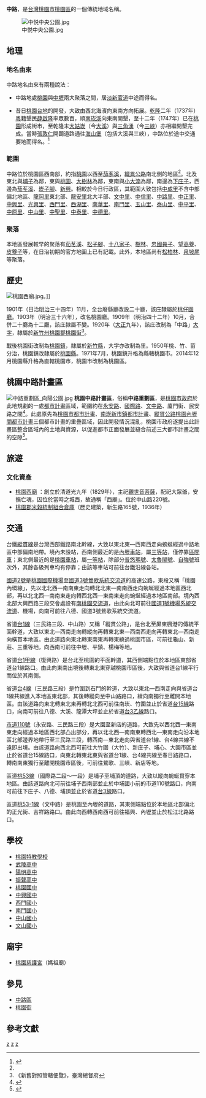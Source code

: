 {{noteTA
|1 = zh-cn:庄; zh-hk:庄; zh-tw:庄;
}}

'''中路'''，是[[台灣|台灣]][[桃園市|桃園市]][[桃園區|桃園區]]的一個傳統地域名稱。

[[File:中悦中央公園.jpg|thumb]]
==地理==
===地名由來===
中路地名由來有兩種說法：

*中路地處[[桃園_(大字)|桃園]]與[[中壢|中壢]]兩大聚落之間，居[[淡新官道|淡新官道]]中途而得名。

*昔日[[桃園台地|桃園台地]]的開發，大致由西北海濱向東南方向拓展。[[乾隆|乾隆]]二年（1737年）[[粵|粵]]籍墾民[[薛啟隆|薛啟隆]]率眾數百，順[[南崁溪|南崁溪]]向東南開墾，至十二年（1747年）已在[[桃園_(大字)|桃園]]形成街市，至乾隆末[[大姑崁|大姑崁]]（今[[大溪|大溪]]）與[[三角湧|三角湧]]（今[[三峽區|三峽]]）亦相繼開墾完成。當時[[張敦仁_(臺灣)|張敦仁]]開闢道路通往[[海山堡|海山堡]]（包括大溪與三峽），中路位於途中交通要地而得名。<ref name="續修桃園市志·上冊">{{cite book|author=鄭政誠 |title=《續修桃園市志·上冊》|year=2014 |publisher=桃園縣桃園市公所 |isbn=9789860428810 }}</ref>{{Rp|44}}

===範圍===
中路位於桃園區西南部，約指[[桃園_(大字)|桃園]]以西至[[茄苳溪_(桃園市東)|茄苳溪]]，[[縱貫公路|縱貫公路]]南北側的地區<ref name="續修桃園市志·上冊"/>{{Rp|44}}。北及東北與[[埔子|埔子]]為鄰，東與[[桃園_(大字)|桃園]]、[[大樹林|大樹林]]為鄰，東南與[[小大湳|小大湳]]為鄰，南邊為[[下庄子|下庄子]]，西邊為[[茄苳溪_(地名)|茄苳溪]]、[[崁子腳|崁子腳]]、[[新興_(桃園市)|新興]]。相較於今日行政區，其範圍大致包括[[中成里|中成里]]不含中部偏北地區、[[龍岡里|龍岡里]]東北部、[[龍安里|龍安里]]北大半部、[[文中里|文中里]]、[[中信里_(桃園市)|中信里]]、[[中路里|中路里]]、[[中正里_(桃園市桃園區)|中正里]]、[[中興里_(桃園市桃園區)|中興里]]、[[光興里_(桃園市)|光興里]]、[[西門里|西門里]]、[[西湖里_(桃園市)|西湖里]]、[[南華里_(桃園市)|南華里]]、[[南門里|南門里]]、[[玉山里|玉山里]]、[[泰山里|泰山里]]、[[中平里_(桃園市)|中平里]]、[[中原里_(桃園區)|中原里]]、[[中山里_(桃園市桃園區)|中山里]]、[[中聖里|中聖里]]、[[中泰里|中泰里]]、[[中德里_(里)|中德里]]。

===聚落===
本地區發展較早的聚落有[[茄苳溪_(地名)|茄苳溪]]、[[松子腳_(桃園市)|松子腳]]、[[十八家子|十八家子]]、[[樹林_(桃園市)|樹林]]、[[忠國員子|忠國員子]]、[[望高藔|望高藔]]、[[皮藔子|皮藔子]]等，在日治初期的官方地圖上已有記載。此外，本地區尚有[[松柏林|松柏林]]、[[泉坡尾|泉坡尾]]等聚落。

==歷史==
[[File:桃園西廟.jpg|thumb]]。]]

1901年（日治[[明治|明治]]三十四年）11月，全台廢縣廳改設二十廳，該庄隸屬於[[桃仔園廳|桃仔園廳]]。1903年（明治三十六年），改名桃園廳。1909年（明治四十二年）10月，合併二十廳為十二廳，該庄隸屬不變。1920年（[[大正|大正]]九年），該庄改制為「中路」[[大字|大字]]，隸屬於[[新竹州|新竹州]][[桃園郡|桃園郡]][[桃園街|桃園街]]<ref>《新舊對照管轄便覽》，臺灣總督府</ref>。

戰後桃園街改制為[[桃園鎮|桃園鎮]]，隸屬於[[新竹縣|新竹縣]]，大字亦改制為里。1950年桃、竹、苗分治，桃園鎮改隸屬於[[桃園縣|桃園縣]]。1971年7月，桃園鎮升格為縣轄桃園市。2014年12月桃園縣升格為直轄桃園市，桃園市改制為桃園區。

==桃園中路計畫區==
{{dablink|「'''桃園中路計畫區'''」與「'''中路重劃區'''」重定向至此章節。}}
[[File:中路重劃區_向陽公園.jpg|thumb]]
'''桃園中路計畫區'''，俗稱'''中路重劃區'''，是[[桃園市政府|桃園市政府]]於此地規劃的一處[[都市計畫|都市計畫]]區域，範圍約在[[永安路_(桃園市)|永安路]]、[[國際路_(桃園市)|國際路]]、[[文中路|文中路]]、廈門街、民安路之間<ref>{{Cite web|url=http://www.asia-survey.com.tw/taoyuan/plan.php|title=桃園中路計畫區 - 都市計畫書圖|publisher=桃園市政府地政局|accessdate=2021-06-19|archive-date=2021-06-29|archive-url=https://web.archive.org/web/20210629052624/http://www.asia-survey.com.tw/taoyuan/plan.php}}</ref>。此處原先為[[桃園市都市計畫|桃園市都市計畫]]、[[南崁新市鎮都市計畫|南崁新市鎮都市計畫]]、[[縱貫公路桃園內壢間都市計畫|縱貫公路桃園內壢間都市計畫]]三個都市計畫的重疊區域，因此開發情況混亂，桃園市政府遂提出此計畫區整合區域內的土地與資源，以促進都市正面發展並縫合前述三大都市計畫之間的空隙<ref>{{Cite web|url=https://land.tycg.gov.tw/home.jsp?id=242&parentpath=0,4,241|title=桃園中路計畫區|publisher=桃園市政府地政局|accessdate=2021-06-19|archive-date=2021-06-29|archive-url=https://web.archive.org/web/20210629031118/https://land.tycg.gov.tw/home.jsp?id=242&parentpath=0,4,241}}</ref>。

==旅遊==
===文化資產===
*[http://www.westtemple.org.tw/p/ 桃園西廟] {{Wayback|url=http://www.westtemple.org.tw/p/ |date=20201127174233 }}：創立於清道光九年（1829年），主祀[[觀世音菩薩|觀世音菩薩]]，配祀大眾爺，安撫亡魂，因位於當時之城西，故通稱「西廟」。位於中山路220號。
*[[桃園郡米榖統制組合倉庫|桃園郡米榖統制組合倉庫]]（歷史建築，新生路165號，1936年）

==交通==
台鐵[[縱貫線_(北段)|縱貫線]]是台灣西部鐵路南北幹線，大致以東北東—西南西走向蜿蜒經過中路地區中部偏南地帶。境內未設站，西南側最近的是[[內壢車站|內壢車站]]，屬[[三等站_(台鐵)|三等站]]，僅停靠[[台鐵區間車|區間車]]；東北側最近的是[[桃園車站_(臺鐵)|桃園車站]]，屬[[一等站_(台鐵)|一等站]]，除部分[[普悠瑪號|普悠瑪號]]、[[太魯閣號|太魯閣號]]、[[自強號|自強號]]班次外，其餘各級列車均有停靠；由該等車站可前往台鐵沿線各站。

[[國道二號_(中華民國)|國道2號]]是[[桃園國際機場|桃園國際機場]]至[[福爾摩沙高速公路|國道3號]][[鶯歌系統交流道|鶯歌系統交流道]]的高速公路，東段又稱「桃園內環線」，先以北北西—南南東走向轉北北東—南南西走向蜿蜒經過本地區西北部，再以北北西—南南東走向轉西北西—東南東走向蜿蜒經過本地區南部。境內西北部大興西路三段交會處設有[[南桃園交流道|南桃園交流道]]，由此向北可前往[[中山高速公路|國道1號]][[機場系統交流道|機場系統交流道]]、機場，向南可前往八德、國道3號鶯歌系統交流道。

省道[[台1線|台1線]]（三民路三段、中山路）又稱「縱貫公路」，是台北至屏東楓港的傳統平面幹道，大致以東北—西南走向轉縱向再轉東北東—西南西走向再轉東北—西南走向橫貫本地區。由此道路向東北轉東南東再轉東繞過桃園市區，可前往龜山、新莊、三重等地，向西南可前往中壢、平鎮、楊梅等地。

省道[[台1甲線|台1甲線]]（復興路）是台北至桃園的平面幹道，其西側端點位於本地區東部省道台1線路口。由此向東南出境後轉東北東穿越桃園市區後，大致與省道台1線平行而位於其南側。

省道[[台4線|台4線]]（三民路三段）是竹圍到石門的幹道，大致以東北—西南走向與省道台1線共線進入本地區東北部，其後轉縱向至中山路路口，續向南獨行至離開本地區。由該道路向東北轉東北東再轉北北西可前往南崁、竹圍並止於省道[[台15線|台15線]]路口，向南可前往八德、大溪、龍潭大坪並止於省道[[台3乙線|台3乙線]]路口。

[[市道110號|市道110號]]（永安路、三民路三段）是大園至新店的道路，大致先以西北西—東南東走向經過本地區西北部凸出部分，再以北北西—南南東轉西北—東南走向沿本地區北部邊界地帶行至三民路三段，轉西南—東北走向與省道台1線、台4線共線不遠即出境。由該道路向西北西可前往大竹圍（大竹）、新庄子、埔心、大園市區並止於省道台15線路口，向東北轉東北東與省道台1線、台4線共線至春日路路口，轉南南東獨行至離開桃園市區後，可前往鶯歌、三峽、新店等地。

區道[[桃53線|桃53線]]（國際路二段～一段）是埔子至埔頂的道路，大致以縱向蜿蜒貫穿本地區。由該道路向北可前往埔子西南部並止於中埔國小前的市道110號路口，向南可前往下庄子、八德、埔頂並止於省道[[台3線|台3線]]路口。

區道[[桃53-1線|桃53-1線]]（文中路）是桃園至內壢的道路，其東側端點位於本地區北部偏北的正光街、吉祥路路口。由此向西轉西南西可前往福興、內壢並止於松江北路路口。

==學校==
*[[桃園市立桃園特殊教育學校|桃園特教學校]]
*[[桃園市立武陵高級中等學校|武陵高中]]
*[[桃園市立陽明高級中等學校|陽明高中]]
*[[桃園市私立振聲高級中學|振聲高中]]
*[[桃園市立桃園國民中學|桃園國中]]
*[[桃園市立中興國民中學|中興國中]]
*[[桃園市桃園區西門國民小學|西門國小]]
*[[桃園市桃園區南門國民小學|南門國小]]
*[[桃園市桃園區中山國民小學|中山國小]]
*[[桃園市桃園區文山國民小學|文山國小]]

==廟宇==
*[[桃園慈護宮|桃園慈護宮]]（媽祖廟）

==參見==
*[[中路區|中路區]]
*[[桃園街|桃園街]]

==參考文獻==
{{reflist}}

{{桃園郡}}

[[Category:桃園區地名|z]]
[[Category:桃園街大字|z]]
[[Category:桃澗堡|z]]